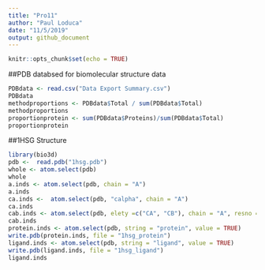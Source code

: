 ```yaml
---
title: "Pro11"
author: "Paul Loduca"
date: "11/5/2019"
output: github_document
---
```


```r
knitr::opts_chunk$set(echo = TRUE)
```

##PDB databsed for biomolecular structure data

```r
PDBdata <- read.csv("Data Export Summary.csv")
PDBdata
methodproportions <- PDBdata$Total / sum(PDBdata$Total)
methodproportions
proportionprotein <- sum(PDBdata$Proteins)/sum(PDBdata$Total)
proportionprotein
```
##1HSG Structure
```r
library(bio3d)
pdb <-  read.pdb("1hsg.pdb")
whole <- atom.select(pdb)
whole
a.inds <- atom.select(pdb, chain = "A")
a.inds
ca.inds <-  atom.select(pdb, "calpha", chain = "A")
ca.inds
cab.inds <- atom.select(pdb, elety =c("CA", "CB"), chain = "A", resno = 10:20)
cab.inds
protein.inds <- atom.select(pdb, string = "protein", value = TRUE)
write.pdb(protein.inds, file = "1hsg_protein")
ligand.inds <- atom.select(pdb, string = "ligand", value = TRUE)
write.pdb(ligand.inds, file = "1hsg_ligand")
ligand.inds

```


